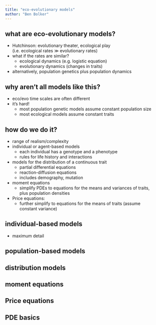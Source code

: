 ```yaml
---
title: "eco-evolutionary models"
author: "Ben Bolker"
---
```


## what are eco-evolutionary models?

- Hutchinson: evolutionary theater, ecological play  
(i.e. ecological rates $\gg$ evolutionary rates)
- what if the rates are similar?
    - ecological dynamics (e.g. logistic equation)
    - evolutionary dynamics (changes in traits)
- alternatively, population genetics plus population dynamics

## why aren't all models like this?

- eco/evo time scales are often different
- it's hard!
    - most population genetic models assume constant population size
    - most ecological models assume constant traits

## how do we do it?

- range of realism/complexity
- individual or agent-based models
    - each individual has a genotype and a phenotype
    - rules for life history and interactions
- models for the distribution of a continuous trait
    - partial differential equations
    - reaction-diffusion equations
	- includes demography, mutation
- moment equations
    - simplify PDEs to equations for the means and variances of traits, plus population densities
- Price equations:
    - further simplify to equations for the means of traits (assume constant variance)

## individual-based models

- maximum detail

## population-based models

## distribution models

## moment equations

## Price equations



## PDE basics


